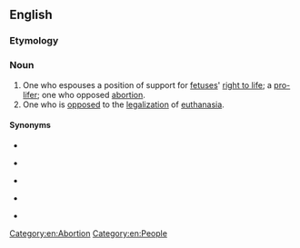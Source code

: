 ==English==

===Etymology===
{{suffix|en|right to life|er}}

===Noun===
{{en-noun}}

# One who espouses a position of support for [[fetus]]es' [[right to life]]; a [[pro-lifer]]; one who opposed [[abortion]].
# One who is [[opposed]] to the [[legalization]] of [[euthanasia]].

====Synonyms====
* {{l|en|antiabortionist}}
* {{l|en|antichoicer}} {{qualifier|derogatory}}
* {{l|en|fetus fetishist}} {{qualifier|derogatory}}
* {{l|en|forced-birther}} {{qualifier|derogatory}}
* {{l|en|pro-lifer}}

[[Category:en:Abortion]]
[[Category:en:People]]